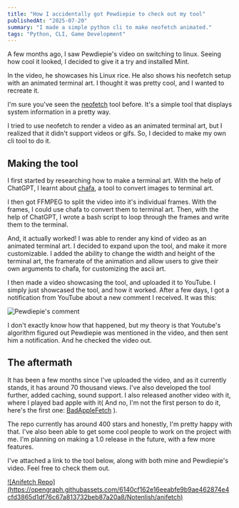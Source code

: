 ```yaml
---
title: "How I accidentally got Pewdiepie to check out my tool"
publishedAt: "2025-07-20"
summary: "I made a simple python cli to make neofetch animated."
tags: "Python, CLI, Game Development"
---
```


A few months ago, I saw Pewdiepie's video on switching to linux. Seeing how cool it looked, I decided to give it a try and installed Mint.

In the video, he showcases his Linux rice. He also shows his neofetch setup with an animated terminal art. I thought it was pretty cool, and I wanted to recreate it.

I'm sure you've seen the [neofetch](https://github.com/dylanaraps/neofetch) tool before. It's a simple tool that displays system information in a pretty way. 

I tried to use neofetch to render a video as an animated terminal art, but I realized that it didn't support videos or gifs. So, I decided to make my own cli tool to do it.

## Making the tool

I first started by researching how to make a terminal art. With the help of ChatGPT, I learnt about [chafa](https://github.com/hpjansson/chafa), a tool to convert images to terminal art.

I then got FFMPEG to split the video into it's individual frames. With the frames, I could use chafa to convert them to terminal art. Then, with the help of ChatGPT, I wrote a bash script to loop through the frames and write them to the terminal.

And, it actually worked! I was able to render any kind of video as an animated terminal art. I decided to expand upon the tool, and make it more customizable. I added the ability to change the width and height of the terminal art, the framerate of the animation and allow users to give their own arguments to chafa, for customizing the ascii art.

I then made a video showcasing the tool, and uploaded it to YouTube. I simply just showcased the tool, and how it worked. After a few days, I got a notification from YouTube about a new comment I received. It was this:

<Image
  src="/blog/pewdiepie-comment.png"
  alt="Pewdiepie's comment"
  width={640}
  height={360}
/>

I don't exactly know how that happened, but my theory is that Youtube's algorithm figured out Pewdiepie was mentioned in the video, and then sent him a notification. And he checked the video out.

## The aftermath

It has been a few months since I've uploaded the video, and as it currently stands, it has around 70 thousand views. I've also developed the tool further, added caching, sound support. I also released another video with it, where I played bad apple with it( And no, I'm not the first person to do it, here's the first one: [BadAppleFetch](https://github.com/ar1ja/badapplefetch) ). 

The repo currently has around 400 stars and honestly, I'm pretty happy with that. I've also been able to get some cool people to work on the project with me. I'm planning on making a 1.0 release in the future, with a few more features.

I've attached a link to the tool below, along with both mine and Pewdiepie's video. Feel free to check them out.

<a href="https://github.com/Notenlish/anifetch" target="_blank">
![Anifetch Repo](https://opengraph.githubassets.com/6140cf162e16eeabfe9b9ae462874e4cfd3865d1df76c67a813732beb87a20a8/Notenlish/anifetch)
</a>

<YouTube videoId="pVI_smLgTY0" />

<YouTube videoId="4yAyxKt8QuY" />

